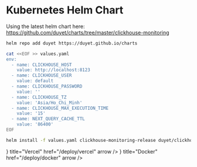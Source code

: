# Kubernetes Helm Chart

Using the latest helm chart here: https://github.com/duyet/charts/tree/master/clickhouse-monitoring

```bash
helm repo add duyet https://duyet.github.io/charts

cat <<EOF >> values.yaml
env:
  - name: CLICKHOUSE_HOST
    value: http://localhost:8123
  - name: CLICKHOUSE_USER
    value: default
  - name: CLICKHOUSE_PASSWORD
    value: ''
  - name: CLICKHOUSE_TZ
    value: 'Asia/Ho_Chi_Minh'
  - name: CLICKHOUSE_MAX_EXECUTION_TIME
    value: '15'
  - name: NEXT_QUERY_CACHE_TTL
    value: '86400'
EOF

helm install -f values.yaml clickhouse-monitoring-release duyet/clickhouse-monitoring
```


<Cards>
  <Cards.Card icon={<Triangle />} title="Vercel" href="/deploy/vercel" arrow />
  <Cards.Card icon={<Container />} title="Docker" href="/deploy/docker" arrow />
</Cards>
